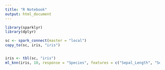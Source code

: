 ```yaml
---
title: "R Notebook"
output: html_document
---
```


```r
library(sparklyr)
library(dplyr)
```

```r
sc <- spark_connect(master = "local")
copy_to(sc, iris, "iris")


iris <- tbl(sc, "iris")
ml_knn(iris, 10, response = "Species", features = c("Sepal_Length", "Sepal_Width", "Petal_Length", "Petal_Width"))
```

